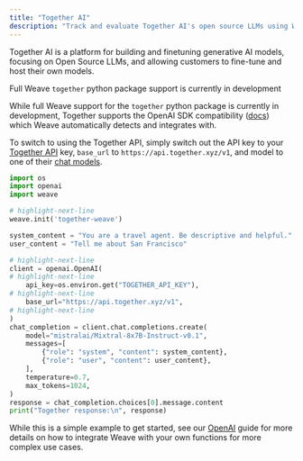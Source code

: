```yaml
---
title: "Together AI"
description: "Track and evaluate Together AI's open source LLMs using Weave's OpenAI SDK compatibility for seamless integration with model calls, fine-tuning workflows, and hosted models."
---
```


Together AI is a platform for building and finetuning generative AI models, focusing on Open Source LLMs, and allowing customers to fine-tune and host their own models.

<Info>

Full Weave `together` python package support is currently in development

</Info>

While full Weave support for the `together` python package is currently in development, Together supports the OpenAI SDK compatibility ([docs](https://docs.together.ai/docs/openai-api-compatibility)) which Weave automatically detects and integrates with.

To switch to using the Together API, simply switch out the API key to your [Together API](https://docs.together.ai/docs/get-started#access-your-api-key) key, `base_url` to `https://api.together.xyz/v1`, and model to one of their [chat models](https://docs.together.ai/docs/inference-models#chat-models).

```python lines
import os
import openai
import weave

# highlight-next-line
weave.init('together-weave')

system_content = "You are a travel agent. Be descriptive and helpful."
user_content = "Tell me about San Francisco"

# highlight-next-line
client = openai.OpenAI(
# highlight-next-line
    api_key=os.environ.get("TOGETHER_API_KEY"),
# highlight-next-line
    base_url="https://api.together.xyz/v1",
# highlight-next-line
)
chat_completion = client.chat.completions.create(
    model="mistralai/Mixtral-8x7B-Instruct-v0.1",
    messages=[
        {"role": "system", "content": system_content},
        {"role": "user", "content": user_content},
    ],
    temperature=0.7,
    max_tokens=1024,
)
response = chat_completion.choices[0].message.content
print("Together response:\n", response)
```

While this is a simple example to get started, see our [OpenAI](/weave/guides/integrations/openai#track-your-own-ops) guide for more details on how to integrate Weave with your own functions for more complex use cases.
